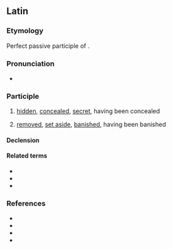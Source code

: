 ==Latin==

===Etymology===
Perfect passive participle of {{m|la|abdō||remove, withdraw, put away}}.

===Pronunciation===
* {{la-IPA}}

===Participle===
{{la-part|abditus}}

# [[hid]]den, [[conceal]]ed, [[secret]], having been concealed
#: {{ux|la|De '''abditis''' nonnullis ac mirandis morburum et sanationum causis|On some '''hidden''' and remarkable causes of disease and recovery}}
# [[remove]]d, [[set aside]], [[banish]]ed, having been banished

====Declension====
{{la-adecl|abditus}}

====Related terms====
* {{l|la|abditē}}
* {{l|la|abditīvus}}
* {{l|la|abdō}}

===References===
* {{R:L&S}}
* {{R:Elementary Lewis}}
* {{R:du Cange}}
* {{R:Gaffiot}}